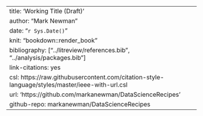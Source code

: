 ---
title: 'Working Title (Draft)'
author: "Mark Newman"
date: "`r Sys.Date()`"
knit: "bookdown::render_book"
bibliography: ["../litreview/references.bib", "../analysis/packages.bib"]
link-citations: yes
csl: https://raw.githubusercontent.com/citation-style-language/styles/master/ieee-with-url.csl
url: 'https\://github.com/markanewman/DataScienceRecipes'
github-repo: markanewman/DataScienceRecipes
---